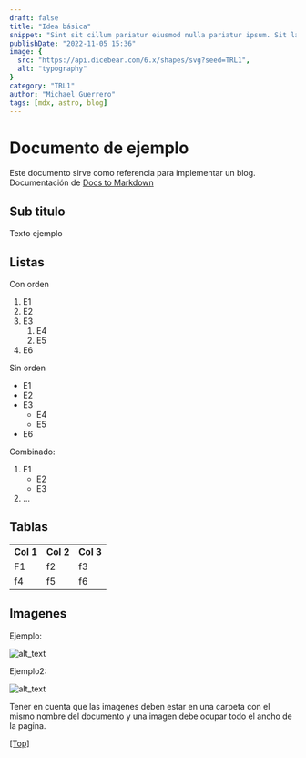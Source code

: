 ```yaml
---
draft: false
title: "Idea básica"
snippet: "Sint sit cillum pariatur eiusmod nulla pariatur ipsum. Sit laborum anim qui mollit tempor pariatur nisi minim dolor. Aliquip et adipisicing sit sit fugiat"
publishDate: "2022-11-05 15:36"
image: {
  src: "https://api.dicebear.com/6.x/shapes/svg?seed=TRL1",
  alt: "typography"
}
category: "TRL1"
author: "Michael Guerrero"
tags: [mdx, astro, blog]
---
```



# Documento de ejemplo

Este documento sirve como referencia para implementar un blog. Documentación de [Docs to Markdown](https://github.com/evbacher/gd2md-html/wiki)


## Sub titulo 

Texto ejemplo


## Listas

Con orden



1. E1
2. E2
3. E3
    1. E4
    2. E5
4. E6

Sin orden



* E1
* E2
* E3
    * E4
    * E5
* E6

Combinado:



1. E1
    * E2
    * E3
2. …


## Tablas


<table>
  <tr>
   <td><strong>Col 1</strong>
   </td>
   <td><strong>Col 2</strong>
   </td>
   <td><strong>Col 3</strong>
   </td>
  </tr>
  <tr>
   <td>F1
   </td>
   <td>f2
   </td>
   <td>f3
   </td>
  </tr>
  <tr>
   <td>f4
   </td>
   <td>f5
   </td>
   <td>f6
   </td>
  </tr>
</table>



## Imagenes

Ejemplo:


![alt_text](images/image1.png "image_tooltip")


Ejemplo2:


![alt_text](images/image2.png "image_tooltip")


Tener en cuenta que las imagenes deben estar en una carpeta con el mismo nombre del documento y una imagen debe ocupar todo el ancho de la pagina.


[[Top]](#top)

